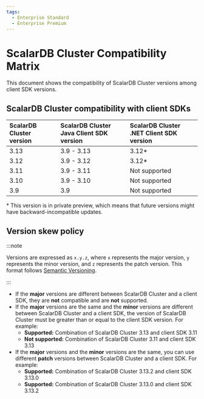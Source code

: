 ```yaml
---
tags:
  - Enterprise Standard
  - Enterprise Premium
---
```


# ScalarDB Cluster Compatibility Matrix

This document shows the compatibility of ScalarDB Cluster versions among client SDK versions.

## ScalarDB Cluster compatibility with client SDKs

| ScalarDB Cluster version         | ScalarDB Cluster Java Client SDK version | ScalarDB Cluster .NET Client SDK version |
| :------------------------------- | :--------------------------------------- | :------------------------------- |
| 3.13                             | 3.9 - 3.13                               | 3.12*                            |
| 3.12                             | 3.9 - 3.12                               | 3.12*                            |
| 3.11                             | 3.9 - 3.11                               | Not supported                    |
| 3.10                             | 3.9 - 3.10                               | Not supported                    |
| 3.9                              | 3.9                                      | Not supported                    |

\* This version is in private preview, which means that future versions might have backward-incompatible updates.

## Version skew policy

:::note

Versions are expressed as `x.y.z`, where `x` represents the major version, `y` represents the minor version, and `z` represents the patch version. This format follows [Semantic Versioning](https://semver.org/).

:::

- If the **major** versions are different between ScalarDB Cluster and a client SDK, they are **not** compatible and are **not** supported.
- If the **major** versions are the same and the **minor** versions are different between ScalarDB Cluster and a client SDK, the version of ScalarDB Cluster must be greater than or equal to the client SDK version. For example:
  - **Supported:** Combination of ScalarDB Cluster 3.13 and client SDK 3.11
  - **Not supported:** Combination of ScalarDB Cluster 3.11 and client SDK 3.13
- If the **major** versions and the **minor** versions are the same, you can use different **patch** versions between ScalarDB Cluster and a client SDK. For example:
  - **Supported:** Combination of ScalarDB Cluster 3.13.2 and client SDK 3.13.0
  - **Supported:** Combination of ScalarDB Cluster 3.13.0 and client SDK 3.13.2

